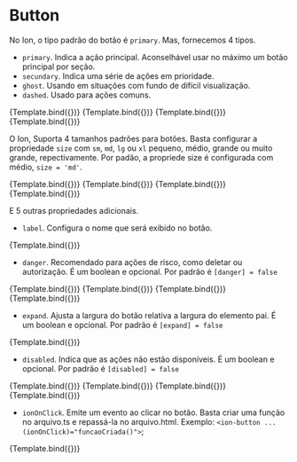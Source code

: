 
<Meta title="Ion/Buttons/Button" component={ButtonComponent} />


# Button

No Ion, o tipo padrão do botão é `primary`. Mas, fornecemos 4 tipos.

- `primary`. Indica a ação principal. Aconselhável usar no máximo um botão principal por seção.
- `secundary`. Indica uma série de ações em prioridade.
- `ghost`. Usando em situações com fundo de difícil visualização.
- `dashed`. Usado para ações comuns.

<Canvas>
  <Story
    name="type: primary"
    args={{
      label: 'Primary',
      type: 'primary',
    }}
  >
    {Template.bind({})}
  </Story>
  <Story
    name="type: secundary"
    args={{
      label: 'Secundary',
      type: 'secundary',
    }}
  >
    {Template.bind({})}
  </Story>
  <Story
    name="type: ghost"
    args={{
      label: 'Ghost',
      type: 'ghost',
    }}
  >
    {Template.bind({})}
  </Story>
  <Story
    name="type: dashed"
    args={{
      label: 'Dashed',
      type: 'dashed',
    }}
  >
    {Template.bind({})}
  </Story>
</Canvas>

O Ion, Suporta 4 tamanhos padrões para botões. Basta configurar a propriedade `size` com `sm`, `md`, `lg` ou `xl` pequeno, médio, grande ou muito grande, repectivamente. Por padão, a propriede size é configurada com médio, `size = 'md'`.

<Canvas>
  <Story
    name="size: small"
    args={{
      label: 'Small',
      size: 'sm',
    }}
  >
    {Template.bind({})}
  </Story>
  <Story
    name="size: medium"
    args={{
      label: 'Medium',
      size: 'md',
    }}
  >
    {Template.bind({})}
  </Story>
  <Story
    name="size: large"
    args={{
      label: 'Large',
      size: 'lg',
    }}
  >
    {Template.bind({})}
  </Story>
  <Story
    name="size: extra-large"
    args={{
      label: 'Extra-large',
      size: 'xl',
    }}
  >
    {Template.bind({})}
  </Story>
</Canvas>

E 5 outras propriedades adicionais.

- `label`. Configura o nome que será exibido no botão.

<Canvas>
  <Story
    name="label: name button"
    args={{
      label: 'Nome do botão',
      type: 'primary',
    }}
  >
    {Template.bind({})}
  </Story>
</Canvas>

- `danger`. Recomendado para ações de risco, como deletar ou autorização. É um boolean
  e opcional. Por padrão é `[danger] = false`

<Canvas>
  <Story
    name="danger in primary button"
    args={{
      label: 'Primary',
      type: 'primary',
      danger: true,
    }}
  >
    {Template.bind({})}
  </Story>
  <Story
    name="danger in secundary button"
    args={{
      label: 'Secundary',
      type: 'secundary',
      danger: true,
    }}
  >
    {Template.bind({})}
  </Story>
  <Story
    name="danger in ghost primary"
    args={{
      label: 'Ghost',
      type: 'ghost',
      danger: true,
    }}
  >
    {Template.bind({})}
  </Story>
  <Story
    name="danger in dashed button"
    args={{
      label: 'Dashed',
      type: 'dashed',
      danger: true,
    }}
  >
    {Template.bind({})}
  </Story>
</Canvas>

- `expand`. Ajusta a largura do botão relativa a largura do elemento pai. É um boolean e opcional. Por padrão é `[expand] = false`

<Canvas>
  <Story
    name="expand: true"
    args={{
      label: 'primary',
      expand: true,
    }}
  >
    {Template.bind({})}
  </Story>
</Canvas>

- `disabled`. Indica que as ações não estão disponíveis. É um boolean e opcional. Por padrão é `[disabled] = false`

<Canvas>
  <Story
    name="disabled in primary button"
    args={{
      label: 'Primary',
      type: 'primary',
      disabled: true,
    }}
  >
    {Template.bind({})}
  </Story>
  <Story
    name="disabled in secundary button"
    args={{
      label: 'Secundary',
      type: 'secundary',
      disabled: true,
    }}
  >
    {Template.bind({})}
  </Story>
  <Story
    name="disabled in ghost button"
    args={{
      label: 'Ghost',
      type: 'ghost',
      disabled: true,
    }}
  >
    {Template.bind({})}
  </Story>
  <Story
    name="disabled in dashed button"
    args={{
      label: 'Dashed',
      type: 'dashed',
      disabled: true,
    }}
  >
    {Template.bind({})}
  </Story>
</Canvas>

- `ionOnClick`. Emite um evento ao clicar no botão. Basta criar uma função no arquivo.ts e repassá-la no arquivo.html.
  Exemplo: `<ion-button ... (ionOnClick)="funcaoCriada()">`;

<Canvas>
  <Story
    name="ionOnClick"
    args={{
      label: 'Confirmar',
    }}
  >
    {Template.bind({})}
  </Story>
</Canvas>
